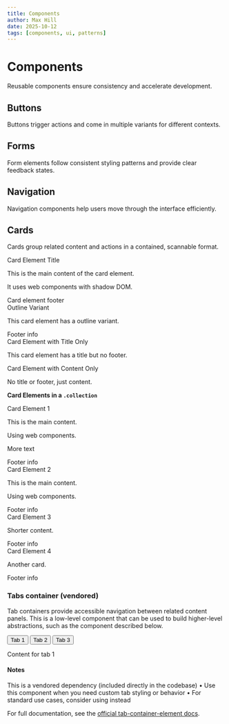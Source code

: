 ```yaml
---
title: Components
author: Max Hill
date: 2025-10-12
tags: [components, ui, patterns]
---
```



# Components

Reusable components ensure consistency and accelerate development.

## Buttons

Buttons trigger actions and come in multiple variants for different contexts.

## Forms

Form elements follow consistent styling patterns and provide clear feedback states.

## Navigation

Navigation components help users move through the interface efficiently.

## Cards

Cards group related content and actions in a contained, scannable format.

<card-element>
  <div slot="title">Card Element Title</div>
  <p>This is the main content of the card element.</p>
  <p>It uses web components with shadow DOM.</p>
  <div slot="footer">Card element footer</div>
</card-element>

<card-element data-variant="outline">
  <div slot="title">Outline Variant</div>
  <p>This card element has a outline variant.</p>
  <div slot="footer">Footer info</div>
</card-element>

<card-element>
  <div slot="title">Card Element with Title Only</div>
  <p>This card element has a title but no footer.</p>
</card-element>

<card-element>
  <p>Card Element with Content Only</p>
  <p>No title or footer, just content.</p>
</card-element>

**Card Elements in a `.collection`**

<div class="collection">
  <card-element data-subgrid="true">
    <div slot="title">Card Element 1</div>
    <div class="stack2">
      <p>This is the main content.</p>
      <p>Using web components.</p>
      <p>More text</p>
    </div>
    <div slot="footer">Footer info</div>
  </card-element>
  <card-element data-subgrid="true">
    <div slot="title">Card Element 2</div>
    <div class="stack2">
      <p>This is the main content.</p>
      <p>Using web components.</p>
    </div>
    <div slot="footer">Footer info</div>
  </card-element>
  <card-element data-subgrid="true">
    <div slot="title">Card Element 3</div>
    <div class="stack2">
      <p>Shorter content.</p>
    </div>
    <div slot="footer">Footer info</div>
  </card-element>
  <card-element data-subgrid="true">
    <div slot="title">Card Element 4</div>
    <div class="stack2">
      <p>Another card.</p>
    </div>
    <div slot="footer">Footer info</div>
  </card-element>
</div>

### Tabs container (vendored)
Tab containers provide accessible navigation between related content panels. This is a low-level component that can be used to build higher-level abstractions, such as the <tab-card/> component described below.

<tab-container>
  <div data-background="surface" role="tablist">
    <button type="button" role="tab" aria-selected="true">Tab 1</button>
    <button type="button" role="tab">Tab 2</button>
    <button type="button" role="tab">Tab 3</button>
  </div>
  <div role="tabpanel">
    <p>Content for tab 1</p>
  </div>
  <div role="tabpanel" hidden>
    <p>Content for tab 2</p>
  </div>
  <div role="tabpanel" hidden>
    <p>Content for tab 3</p>
  </div>
</tab-container>

#### Notes
This is a vendored dependency (included directly in the codebase)
	•	Use this component when you need custom tab styling or behavior
	•	For standard use cases, consider using <tab-card/> instead

For full documentation, see the [official tab-container-element docs](https://github.github.com/tab-container-element/examples/).

